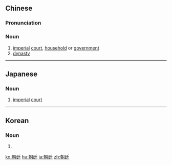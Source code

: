 ==Chinese==
{{zh-forms}}

===Pronunciation===
{{zh-pron
|m=cháotíng
|c=ciu4 ting4
|h=pfs=chhèu-thìn
|mn=tiâu-têng
|cat=n
}}

===Noun===
{{zh-noun}}

# [[imperial]] [[court]], [[household]] or [[government]]
# [[dynasty]]

----

==Japanese==
{{ja-kanjitab|ちょう|てい|yomi=o}}

===Noun===
{{ja-noun|ちょうてい}}

# [[imperial]] [[court]]

----

==Korean==
{{ko-hanjatab}}

===Noun===
{{ko-noun|hj|hangeul=조정}}

# {{hanja form of|조정|[[royal]] [[court]]}}

[[ko:朝廷]]
[[hu:朝廷]]
[[ja:朝廷]]
[[zh:朝廷]]